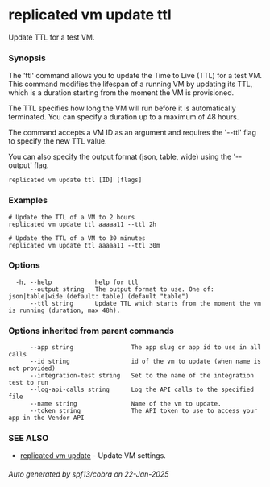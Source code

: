 # replicated vm update ttl

Update TTL for a test VM.

### Synopsis

The 'ttl' command allows you to update the Time to Live (TTL) for a test VM. This command modifies the lifespan of a running VM by updating its TTL, which is a duration starting from the moment the VM is provisioned.

The TTL specifies how long the VM will run before it is automatically terminated. You can specify a duration up to a maximum of 48 hours.

The command accepts a VM ID as an argument and requires the '--ttl' flag to specify the new TTL value.

You can also specify the output format (json, table, wide) using the '--output' flag.

```
replicated vm update ttl [ID] [flags]
```

### Examples

```
# Update the TTL of a VM to 2 hours
replicated vm update ttl aaaaa11 --ttl 2h

# Update the TTL of a VM to 30 minutes
replicated vm update ttl aaaaa11 --ttl 30m
```

### Options

```
  -h, --help            help for ttl
      --output string   The output format to use. One of: json|table|wide (default: table) (default "table")
      --ttl string      Update TTL which starts from the moment the vm is running (duration, max 48h).
```

### Options inherited from parent commands

```
      --app string                The app slug or app id to use in all calls
      --id string                 id of the vm to update (when name is not provided)
      --integration-test string   Set to the name of the integration test to run
      --log-api-calls string      Log the API calls to the specified file
      --name string               Name of the vm to update.
      --token string              The API token to use to access your app in the Vendor API
```

### SEE ALSO

* [replicated vm update](replicated-cli-vm-update)	 - Update VM settings.

###### Auto generated by spf13/cobra on 22-Jan-2025
